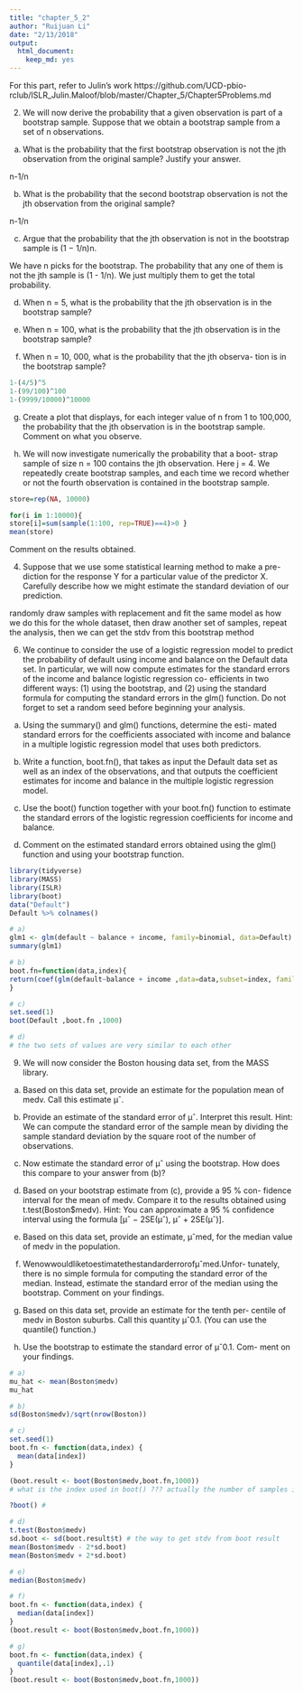 ```yaml
---
title: "chapter_5_2"
author: "Ruijuan Li"
date: "2/13/2018"
output: 
  html_document: 
    keep_md: yes
---
```


For this part, refer to Julin's work 
https://github.com/UCD-pbio-rclub/ISLR_Julin.Maloof/blob/master/Chapter_5/Chapter5Problems.md 

2. We will now derive the probability that a given observation is part of a bootstrap sample. Suppose that we obtain a bootstrap sample from a set of n observations.

(a) What is the probability that the first bootstrap observation is not the jth observation from the original sample? Justify your answer.

n-1/n 

(b) What is the probability that the second bootstrap observation is not the jth observation from the original sample?

n-1/n

(c) Argue that the probability that the jth observation is not in the bootstrap sample is (1 − 1/n)n.

We have n picks for the bootstrap. The probability that any one of them is not the jth sample is (1 - 1/n). We just multiply them to get the total probability. 

(d) When n = 5, what is the probability that the jth observation is in the bootstrap sample?

(e) When n = 100, what is the probability that the jth observation is in the bootstrap sample?

(f) When n = 10, 000, what is the probability that the jth observa- tion is in the bootstrap sample?

```r
1-(4/5)^5 
1-(99/100)^100
1-(9999/10000)^10000 
```


(g) Create a plot that displays, for each integer value of n from 1 to 100,000, the probability that the jth observation is in the bootstrap sample. Comment on what you observe.

(h) We will now investigate numerically the probability that a boot- strap sample of size n = 100 contains the jth observation. Here j = 4. We repeatedly create bootstrap samples, and each time we record whether or not the fourth observation is contained in the bootstrap sample.

```r
store=rep(NA, 10000) 

for(i in 1:10000){
store[i]=sum(sample(1:100, rep=TRUE)==4)>0 }
mean(store)
```

Comment on the results obtained.

4. Suppose that we use some statistical learning method to make a pre- diction for the response Y for a particular value of the predictor X. Carefully describe how we might estimate the standard deviation of our prediction.

randomly draw samples with replacement and fit the same model as how we do this for the whole dataset, then draw another set of samples, repeat the analysis, then we can get the stdv from this bootstrap method 

6. We continue to consider the use of a logistic regression model to predict the probability of default using income and balance on the Default data set. In particular, we will now compute estimates for the standard errors of the income and balance logistic regression co- efficients in two different ways: (1) using the bootstrap, and (2) using the standard formula for computing the standard errors in the glm() function. Do not forget to set a random seed before beginning your analysis.

(a) Using the summary() and glm() functions, determine the esti- mated standard errors for the coefficients associated with income and balance in a multiple logistic regression model that uses both predictors.

(b) Write a function, boot.fn(), that takes as input the Default data set as well as an index of the observations, and that outputs the coefficient estimates for income and balance in the multiple logistic regression model.

(c) Use the boot() function together with your boot.fn() function to estimate the standard errors of the logistic regression coefficients for income and balance.

(d) Comment on the estimated standard errors obtained using the glm() function and using your bootstrap function. 

```r
library(tidyverse)
library(MASS)
library(ISLR)
library(boot)
data("Default")
Default %>% colnames()

# a) 
glm1 <- glm(default ~ balance + income, family=binomial, data=Default)
summary(glm1)

# b) 
boot.fn=function(data,index){
return(coef(glm(default~balance + income ,data=data,subset=index, family=binomial))) 
}

# c) 
set.seed(1)
boot(Default ,boot.fn ,1000)

# d) 
# the two sets of values are very similar to each other  
```

9. We will now consider the Boston housing data set, from the MASS library.

(a) Based on this data set, provide an estimate for the population mean of medv. Call this estimate μˆ.

(b) Provide an estimate of the standard error of μˆ. Interpret this result.
Hint: We can compute the standard error of the sample mean by dividing the sample standard deviation by the square root of the number of observations.

(c) Now estimate the standard error of μˆ using the bootstrap. How does this compare to your answer from (b)?

(d) Based on your bootstrap estimate from (c), provide a 95 % con- fidence interval for the mean of medv. Compare it to the results obtained using t.test(Boston$medv).
Hint: You can approximate a 95 % confidence interval using the formula [μˆ − 2SE(μˆ), μˆ + 2SE(μˆ)].

(e) Based on this data set, provide an estimate, μˆmed, for the median value of medv in the population.

(f) Wenowwouldliketoestimatethestandarderrorofμˆmed.Unfor- tunately, there is no simple formula for computing the standard error of the median. Instead, estimate the standard error of the median using the bootstrap. Comment on your findings.

(g) Based on this data set, provide an estimate for the tenth per- centile of medv in Boston suburbs. Call this quantity μˆ0.1. (You can use the quantile() function.)

(h) Use the bootstrap to estimate the standard error of μˆ0.1. Com- ment on your findings.

```r
# a) 
mu_hat <- mean(Boston$medv)
mu_hat

# b) 
sd(Boston$medv)/sqrt(nrow(Boston))

# c) 
set.seed(1)
boot.fn <- function(data,index) {
  mean(data[index])
}

(boot.result <- boot(Boston$medv,boot.fn,1000)) 
# what is the index used in boot() ??? actually the number of samples in bootstrap sample is always the same as the original dataset 

?boot() # 

# d) 
t.test(Boston$medv)
sd.boot <- sd(boot.result$t) # the way to get stdv from boot result 
mean(Boston$medv - 2*sd.boot) 
mean(Boston$medv + 2*sd.boot) 

# e) 
median(Boston$medv)

# f) 
boot.fn <- function(data,index) {
  median(data[index])
}
(boot.result <- boot(Boston$medv,boot.fn,1000))

# g) 
boot.fn <- function(data,index) {
  quantile(data[index],.1)
}
(boot.result <- boot(Boston$medv,boot.fn,1000)) 
```


